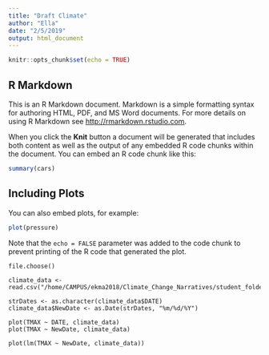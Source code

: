 ```yaml
---
title: "Draft Climate"
author: "Ella"
date: "2/5/2019"
output: html_document
---
```


```r
knitr::opts_chunk$set(echo = TRUE)
```

## R Markdown

This is an R Markdown document. Markdown is a simple formatting syntax for authoring HTML, PDF, and MS Word documents. For more details on using R Markdown see <http://rmarkdown.rstudio.com>.

When you click the **Knit** button a document will be generated that includes both content as well as the output of any embedded R code chunks within the document. You can embed an R code chunk like this:

```r
summary(cars)
```

## Including Plots

You can also embed plots, for example:

```r
plot(pressure)
```

Note that the `echo = FALSE` parameter was added to the code chunk to prevent printing of the R code that generated the plot.



```
file.choose()

climate_data <- read.csv("/home/CAMPUS/ekma2018/Climate_Change_Narratives/student_folders/Meyer/ella_seattle_data.csv")

strDates <- as.character(climate_data$DATE)
climate_data$NewDate <- as.Date(strDates, "%m/%d/%Y")

plot(TMAX ~ DATE, climate_data)
plot(TMAX ~ NewDate, climate_data)

plot(lm(TMAX ~ NewDate, climate_data))
```



